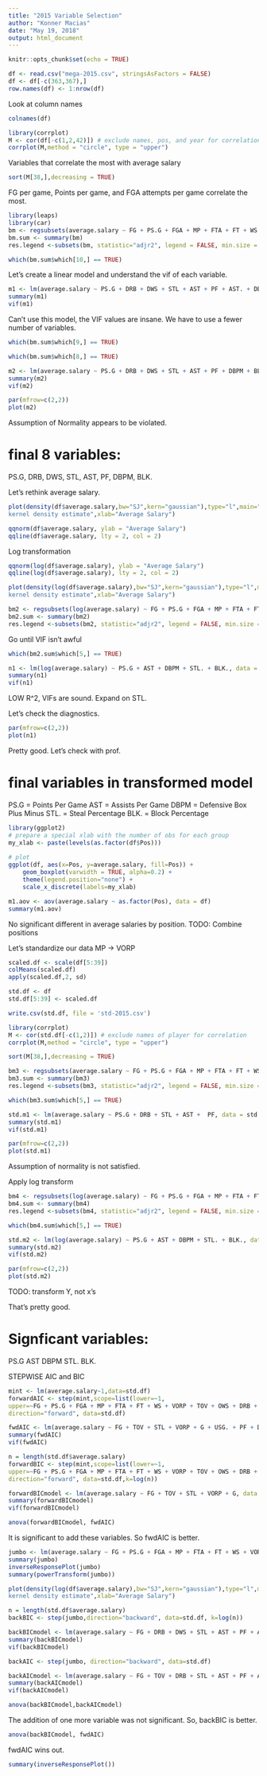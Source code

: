 ```yaml
---
title: "2015 Variable Selection"
author: "Konner Macias"
date: "May 19, 2018"
output: html_document
---
```


```r
knitr::opts_chunk$set(echo = TRUE)
```

```r
df <- read.csv("mega-2015.csv", stringsAsFactors = FALSE)
df <- df[-c(363,367),]
row.names(df) <- 1:nrow(df)
```
Look at column names
```r
colnames(df)
```
```r
library(corrplot)
M <- cor(df[-c(1,2,42)]) # exclude names, pos, and year for correlation
corrplot(M,method = "circle", type = "upper")
```

Variables that correlate the most with average salary
```r
sort(M[38,],decreasing = TRUE)
```

FG per game, Points per game, and FGA attempts per game correlate the most.

```r
library(leaps)
library(car)
bm <- regsubsets(average.salary ~ FG + PS.G + FGA + MP + FTA + FT + WS + VORP + TOV + OWS + DRB + GS + BPM + OBPM + DWS + USG. + TRB + STL + WS.48 + AST + PF + ORB + TS. + AST. + BLK + FG. + G + DRB. + eFG. + FTr + DBPM + TRB. + FT. + STL. + ORB. + BLK. + TOV., data = df, nbest=1, nvmax=NULL, force.in=NULL, force.out=NULL,method="exhaustive")
bm.sum <- summary(bm)
res.legend <-subsets(bm, statistic="adjr2", legend = FALSE, min.size = 3, max.size = 12, main = "Adjusted R^2")
```
```r
which(bm.sum$which[10,] == TRUE)
```

Let's create a linear model and understand the vif of each variable.
```r
m1 <- lm(average.salary ~ PS.G + DRB + DWS + STL + AST + PF + AST. + DBPM + STL. + BLK., data = df)
summary(m1)
vif(m1)
```

Can't use this model, the VIF values are insane. We have to use a fewer number of variables.
```r
which(bm.sum$which[9,] == TRUE)
```
```r
which(bm.sum$which[8,] == TRUE)
```

```r
m2 <- lm(average.salary ~ PS.G + DRB + DWS + STL + AST + PF + DBPM + BLK., data = df)
summary(m2)
vif(m2)
```
```r
par(mfrow=c(2,2))
plot(m2)
```
Assumption of Normality appears to be violated.


# final 8 variables:
PS.G, DRB, DWS, STL, AST, PF, DBPM, BLK.


Let's rethink average salary.
```r
plot(density(df$average.salary,bw="SJ",kern="gaussian"),type="l",main="Gaussian
kernel density estimate",xlab="Average Salary")
```
```r
qqnorm(df$average.salary, ylab = "Average Salary")
qqline(df$average.salary, lty = 2, col = 2)
```



Log transformation
```r
qqnorm(log(df$average.salary), ylab = "Average Salary")
qqline(log(df$average.salary), lty = 2, col = 2)
```
```r
plot(density(log(df$average.salary),bw="SJ",kern="gaussian"),type="l",main="Gaussian
kernel density estimate",xlab="Average Salary")
```


```r
bm2 <- regsubsets(log(average.salary) ~ FG + PS.G + FGA + MP + FTA + FT + WS + VORP + TOV + OWS + DRB + GS + BPM + OBPM + DWS + USG. + TRB + STL + WS.48 + AST + PF + ORB + TS. + AST. + BLK + FG. + G + DRB. + eFG. + FTr + DBPM + TRB. + FT. + STL. + ORB. + BLK. + TOV., data = df, nbest=1, nvmax=NULL, force.in=NULL, force.out=NULL,method="exhaustive")
bm2.sum <- summary(bm2)
res.legend <-subsets(bm2, statistic="adjr2", legend = FALSE, min.size = 3, max.size = 12, main = "Adjusted R^2")
```

Go until VIF isn't awful
```r
which(bm2.sum$which[5,] == TRUE)
```
```r
n1 <- lm(log(average.salary) ~ PS.G + AST + DBPM + STL. + BLK., data = df)
summary(n1)
vif(n1)
```
LOW R^2, VIFs are sound. Expand on STL.

Let's check the diagnostics.
```r
par(mfrow=c(2,2))
plot(n1)
```

Pretty good. Let's check with prof.

# final variables in transformed model
PS.G = Points Per Game
AST = Assists Per Game
DBPM = Defensive Box Plus Minus
STL. = Steal Percentage
BLK. = Block Percentage

```r
library(ggplot2)
# prepare a special xlab with the number of obs for each group
my_xlab <- paste(levels(as.factor(df$Pos)))
 
# plot
ggplot(df, aes(x=Pos, y=average.salary, fill=Pos)) +
    geom_boxplot(varwidth = TRUE, alpha=0.2) +
    theme(legend.position="none") +
    scale_x_discrete(labels=my_xlab)
```
```r
m1.aov <- aov(average.salary ~ as.factor(Pos), data = df)
summary(m1.aov)
```

No significant different in average salaries by position. TODO: Combine positions

Let's standardize our data MP -> VORP
```r
scaled.df <- scale(df[5:39])
colMeans(scaled.df)
apply(scaled.df,2, sd)
```
```r
std.df <- df
std.df[5:39] <- scaled.df
```
```r
write.csv(std.df, file = 'std-2015.csv')
```

```r
library(corrplot)
M <- cor(std.df[-c(1,2)]) # exclude names of player for correlation
corrplot(M,method = "circle", type = "upper")
```

```r
sort(M[38,],decreasing = TRUE)
```

```r
bm3 <- regsubsets(average.salary ~ FG + PS.G + FGA + MP + FTA + FT + WS + VORP + TOV + OWS + DRB + GS + BPM + OBPM + DWS + USG. + TRB + STL + WS.48 + AST + PF + ORB + TS. + AST. + BLK + FG. + G + DRB. + eFG. + FTr + DBPM + TRB. + FT. + STL. + ORB. + BLK. + TOV., data = std.df, nbest=1, nvmax=NULL, force.in=NULL, force.out=NULL,method="exhaustive")
bm3.sum <- summary(bm3)
res.legend <-subsets(bm3, statistic="adjr2", legend = FALSE, min.size = 3, max.size = 12, main = "Adjusted R^2")
```
```r
which(bm3.sum$which[5,] == TRUE)
```
```r
std.m1 <- lm(average.salary ~ PS.G + DRB + STL + AST +  PF, data = std.df)
summary(std.m1)
vif(std.m1)
```

```r
par(mfrow=c(2,2))
plot(std.m1)
```
Assumption of normality is not satisfied.


Apply log transform
```r
bm4 <- regsubsets(log(average.salary) ~ FG + PS.G + FGA + MP + FTA + FT + WS + VORP + TOV + OWS + DRB + GS + BPM + OBPM + DWS + USG. + TRB + STL + WS.48 + AST + PF + ORB + TS. + AST. + BLK + FG. + G + DRB. + eFG. + FTr + DBPM + TRB. + FT. + STL. + ORB. + BLK. + TOV., data = std.df, nbest=1, nvmax=NULL, force.in=NULL, force.out=NULL,method="exhaustive")
bm4.sum <- summary(bm4)
res.legend <-subsets(bm4, statistic="adjr2", legend = FALSE, min.size = 3, max.size = 12, main = "Adjusted R^2")
```

```r
which(bm4.sum$which[5,] == TRUE)
```

```r
std.m2 <- lm(log(average.salary) ~ PS.G + AST + DBPM + STL. + BLK., data = std.df)
summary(std.m2)
vif(std.m2)
```
```r
par(mfrow=c(2,2))
plot(std.m2)
```
TODO: transform Y, not x's


That's pretty good.

# Signficant variables:
PS.G
AST
DBPM
STL.
BLK.


STEPWISE AIC and BIC
```r
mint <- lm(average.salary~1,data=std.df)
forwardAIC <- step(mint,scope=list(lower=~1,
upper=~FG + PS.G + FGA + MP + FTA + FT + WS + VORP + TOV + OWS + DRB + GS + BPM + OBPM + DWS + USG. + TRB + STL + WS.48 + AST + PF + ORB + TS. + AST. + BLK + FG. + G + DRB. + eFG. + FTr + DBPM + TRB. + FT. + STL. + ORB. + BLK. + TOV.),
direction="forward", data=std.df)
```
```r
fwdAIC <- lm(average.salary ~ FG + TOV + STL + VORP + G + USG. + PF + DRB + BLK + AST + AST. + STL. + WS + FTA, data = std.df)
summary(fwdAIC)
vif(fwdAIC)
```
```r
n = length(std.df$average.salary)
forwardBIC <- step(mint,scope=list(lower=~1,
upper=~FG + PS.G + FGA + MP + FTA + FT + WS + VORP + TOV + OWS + DRB + GS + BPM + OBPM + DWS + USG. + TRB + STL + WS.48 + AST + PF + ORB + TS. + AST. + BLK + FG. + G + DRB. + eFG. + FTr + DBPM + TRB. + FT. + STL. + ORB. + BLK. + TOV.),
direction="forward", data=std.df,k=log(n))
```

```r
forwardBICmodel <- lm(average.salary ~ FG + TOV + STL + VORP + G, data = std.df)
summary(forwardBICmodel)
vif(forwardBICmodel)
```

```r
anova(forwardBICmodel, fwdAIC)
```
It is significant to add these variables. So fwdAIC is better.


```r
jumbo <- lm(average.salary ~ FG + PS.G + FGA + MP + FTA + FT + WS + VORP + TOV + OWS + DRB + GS + BPM + OBPM + DWS + USG. + TRB + STL + WS.48 + AST + PF + ORB + TS. + AST. + BLK + FG. + G + DRB. + eFG. + FTr + DBPM + TRB. + FT. + STL. + ORB. + BLK. + TOV. , data = std.df)
summary(jumbo)
inverseResponsePlot(jumbo)
summary(powerTransform(jumbo))
```

```r
plot(density(log(df$average.salary),bw="SJ",kern="gaussian"),type="l",main="Gaussian
kernel density estimate",xlab="Average Salary")
```



```r
n = length(std.df$average.salary)
backBIC <- step(jumbo,direction="backward", data=std.df, k=log(n))
```
```r
backBICmodel <- lm(average.salary ~ FG + DRB + DWS + STL + AST + PF + AST. + DBPM + BLK., data=std.df)
summary(backBICmodel)
vif(backBICmodel)
```
```r
backAIC <- step(jumbo, direction="backward", data=std.df)
```

```r
backAICmodel <- lm(average.salary ~ FG + TOV + DRB + STL + AST + PF + AST. + DBPM + STL. + BLK., data = std.df)
summary(backAICmodel)
vif(backAICmodel)
```

```r
anova(backBICmodel,backAICmodel)
```

The addition of one more variable was not significant. So, backBIC is better.


```r
anova(backBICmodel, fwdAIC)
```

fwdAIC wins out.


```r
summary(inverseResponsePlot())
```

